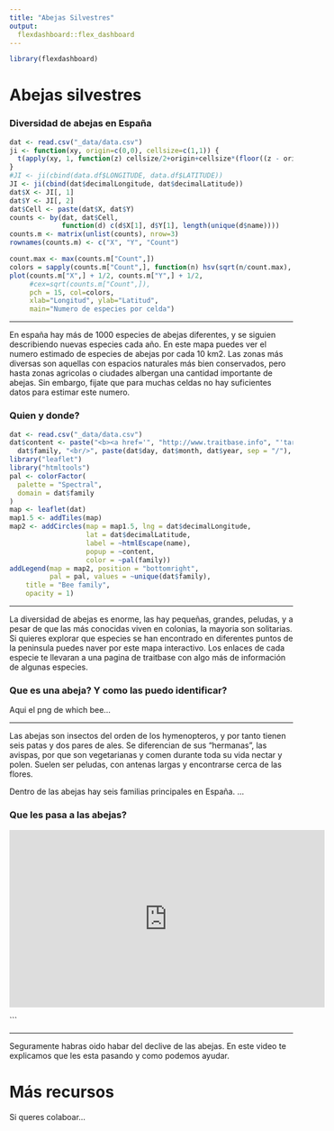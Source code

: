 ```yaml
---
title: "Abejas Silvestres"
output: 
  flexdashboard::flex_dashboard
---
```


```r
library(flexdashboard)
```

Abejas silvestres {.storyboard}
=========================================

### Diversidad de abejas en España

```r
dat <- read.csv("_data/data.csv")
ji <- function(xy, origin=c(0,0), cellsize=c(1,1)) {
  t(apply(xy, 1, function(z) cellsize/2+origin+cellsize*(floor((z - origin)/cellsize))))
}
#JI <- ji(cbind(data.df$LONGITUDE, data.df$LATITUDE))
JI <- ji(cbind(dat$decimalLongitude, dat$decimalLatitude))
dat$X <- JI[, 1]
dat$Y <- JI[, 2]
dat$Cell <- paste(dat$X, dat$Y)
counts <- by(dat, dat$Cell, 
             function(d) c(d$X[1], d$Y[1], length(unique(d$name))))
counts.m <- matrix(unlist(counts), nrow=3)
rownames(counts.m) <- c("X", "Y", "Count")

count.max <- max(counts.m["Count",])
colors = sapply(counts.m["Count",], function(n) hsv(sqrt(n/count.max), .7, .7, .5))
plot(counts.m["X",] + 1/2, counts.m["Y",] + 1/2, 
     #cex=sqrt(counts.m["Count",]),
     pch = 15, col=colors,
     xlab="Longitud", ylab="Latitud",
     main="Numero de especies por celda")
```

*** 

En españa hay más de 1000 especies de abejas diferentes, y se siguien describiendo nuevas especies cada año. En este mapa puedes ver el numero estimado de especies de abejas por cada 10 km2. Las zonas más diversas son aquellas con espacios naturales más bien conservados, pero hasta zonas agricolas o ciudades albergan una cantidad importante de abejas. Sin embargo, fijate que para muchas celdas no hay suficientes datos para estimar este numero. 

### Quien y donde?

```r
dat <- read.csv("_data/data.csv")
dat$content <- paste("<b><a href='", "http://www.traitbase.info", "'target='_blank'>", dat$name, "</a></b>", "<br/>", 
  dat$family, "<br/>", paste(dat$day, dat$month, dat$year, sep = "/"), sep = "")
library("leaflet")
library("htmltools")
pal <- colorFactor(
  palette = "Spectral",
  domain = dat$family
)
map <- leaflet(dat)
map1.5 <- addTiles(map)
map2 <- addCircles(map = map1.5, lng = dat$decimalLongitude, 
                   lat = dat$decimalLatitude, 
                   label = ~htmlEscape(name),
                   popup = ~content,
                   color = ~pal(family))
addLegend(map = map2, position = "bottomright", 
          pal = pal, values = ~unique(dat$family),
    title = "Bee family",
    opacity = 1)
```

*** 

La diversidad de abejas es enorme, las hay pequeñas, grandes, peludas, y a pesar de que las más conocidas viven en colonias, la mayoria son solitarias. Si quieres explorar que especies se han encontrado en diferentes puntos de la peninsula puedes naver por este mapa interactivo. Los enlaces de cada especie te llevaran a una pagina de traitbase con algo más de información de algunas especies.

### Que es una abeja? Y como las puedo identificar?

Aqui el png de which bee...

*** 

Las abejas son insectos del orden de los hymenopteros, y por tanto tienen seis patas y dos pares de ales. Se diferencian de sus "hermanas", las avispas, por que son vegetarianas y comen durante toda su vida nectar y polen. Suelen ser peludas, con antenas largas y encontrarse cerca de las flores.   

Dentro de las abejas hay seis familias principales en España. ... 

### Que les pasa a las abejas?

<iframe width="560" height="315" src="https://www.youtube.com/watch?v=n5udBqq3qYg" frameborder="0" allowfullscreen></iframe>```

*** 

Seguramente habras oido habar del declive de las abejas. En este video te explicamos que les esta pasando y como podemos ayudar.

Más recursos
=========================================

Si queres colaboar... 